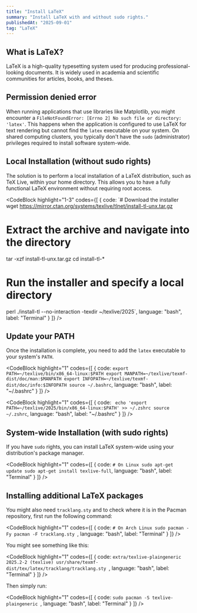 ```yaml
---
title: "Install LaTeX"
summary: "Install LaTeX with and without sudo rights."
publishedAt: "2025-09-01"
tag: "LaTeX"
---
```


## What is LaTeX?

LaTeX is a high-quality typesetting system used for producing professional-looking documents. It is widely used in academia and scientific communities for articles, books, and theses.

## Permission denied error

When running applications that use libraries like Matplotlib, you might encounter a `FileNotFoundError: [Errno 2] No such file or directory: 'latex'`. This happens when the application is configured to use LaTeX for text rendering but cannot find the `latex` executable on your system. On shared computing clusters, you typically don't have the `sudo` (administrator) privileges required to install software system-wide.

## Local Installation (without sudo rights)

The solution is to perform a local installation of a LaTeX distribution, such as TeX Live, within your home directory. This allows you to have a fully functional LaTeX environment without requiring root access.

<CodeBlock
    highlight="1-3"
    codes={[
  {
    code:
`# Download the installer
wget https://mirror.ctan.org/systems/texlive/tlnet/install-tl-unx.tar.gz

# Extract the archive and navigate into the directory
tar -xzf install-tl-unx.tar.gz
cd install-tl-*

# Run the installer and specify a local directory
perl ./install-tl --no-interaction -texdir ~/texlive/2025`, 
    language: "bash",
    label: "Terminal"
  }
]} />

## Update your PATH

Once the installation is complete, you need to add the `latex` executable to your system's `PATH`.

<CodeBlock
    highlight="1"
    codes={[
  {
    code:
`export PATH=~/texlive/bin/x86_64-linux:$PATH
export MANPATH=~/texlive/texmf-dist/doc/man:$MANPATH
export INFOPATH=~/texlive/texmf-dist/doc/info:$INFOPATH
source ~/.bashrc`, 
    language: "bash",
    label: "~/.bashrc"
  }
]} />

<CodeBlock
    highlight="1"
    codes={[
  {
    code:
`
echo 'export PATH=~/texlive/2025/bin/x86_64-linux:$PATH' >> ~/.zshrc
source ~/.zshrc`, 
    language: "bash",
    label: "~/.bashrc"
  }
]} />


## System-wide Installation (with sudo rights)

If you have `sudo` rights, you can install LaTeX system-wide using your distribution's package manager.

<CodeBlock
    highlight="1"
    codes={[
  {
    code:
`# On Linux
sudo apt-get update
sudo apt-get install texlive-full`, 
    language: "bash",
    label: "Terminal"
  }
]} />

## Installing additional LaTeX packages

You might also need `tracklang.sty` and to check where it is in the Pacman repository, first run the following command:

<CodeBlock
    highlight="1"
    codes={[
  {
    code:
`# On Arch Linux
sudo pacman -Fy
pacman -F tracklang.sty
`, 
    language: "bash",
    label: "Terminal"
  }
]} />

You might see something like this:

<CodeBlock
    highlight="1"
    codes={[
  {
    code:
`extra/texlive-plaingeneric 2025.2-2 (texlive)
    usr/share/texmf-dist/tex/latex/tracklang/tracklang.sty
`, 
    language: "bash",
    label: "Terminal"
  }
]} />

Then simply run:

<CodeBlock
    highlight="1"
    codes={[
  {
    code:
`sudo pacman -S texlive-plaingeneric
`, 
    language: "bash",
    label: "Terminal"
  }
]} />